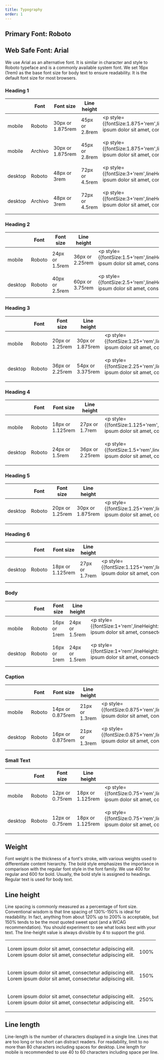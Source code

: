 ```yaml
---
title: Typography
order: 1
---
```


## Primary Font: Roboto

## Web Safe Font: Arial

We use Arial as an alternative font. It is similar in character and style to Roboto typeface and is a commonly available system font.
We set 16px (1rem) as the base font size for body text to ensure readability. It is the default font size for most browsers.



### Heading 1
|         | Font |Font size                                    | Line height                                   | Example |
| ------- | ---  |-------------------------------------------- | --------------------------------------------- |---
| mobile  | Roboto     |    30px or 1.875rem |  45px or 2.8rem    | <p style={{fontSize:1.875+'rem',lineHeight:2.8+'rem',fontFamily:'Roboto'}}>Lorem ipsum dolor sit amet, consectetur adipiscing elit.</p>
| mobile  | Archivo     |    30px or 1.875rem |  45px or 2.8rem    | <p style={{fontSize:1.875+'rem',lineHeight:2.8+'rem',fontFamily:'Archivo'}}>Lorem ipsum dolor sit amet, consectetur adipiscing elit.</p>
| desktop |Roboto|48px or 3rem        | 72px or 4.5rem |  <p style={{fontSize:3+'rem',lineHeight:4.5+'rem',fontFamily:'Roboto'}}>Lorem ipsum dolor sit amet, consectetur adipiscing elit.</p>
| desktop |Archivo|48px or 3rem        | 72px or 4.5rem |  <p style={{fontSize:3+'rem',lineHeight:4.5+'rem',fontFamily:'Archivo'}}>Lorem ipsum dolor sit amet, consectetur adipiscing elit.</p>


### Heading 2
|         | Font |Font size                                    | Line height                                   | Example |
| ------- | ---  |-------------------------------------------- | --------------------------------------------- |---
| mobile  | Roboto     |    24px or 1.5rem |  36px or 2.25rem     | <p style={{fontSize:1.5+'rem',lineHeight:2.25+'rem',fontFamily:'Roboto'}}>Lorem ipsum dolor sit amet, consectetur adipiscing elit.</p>
| desktop |Roboto|40px or 2.5rem       | 60px or 3.75rem|  <p style={{fontSize:2.5+'rem',lineHeight:3.75+'rem',fontFamily:'Roboto'}}>Lorem ipsum dolor sit amet, consectetur adipiscing elit.</p>

### Heading 3
|         | Font |Font size                                    | Line height                                   | Example |
| ------- | ---  |-------------------------------------------- | --------------------------------------------- |---
| mobile  | Roboto     |    20px or 1.25rem | 30px or 1.875rem     | <p style={{fontSize:1.25+'rem',lineHeight:1.875+'rem',fontFamily:'Roboto'}}>Lorem ipsum dolor sit amet, consectetur adipiscing elit.</p>
| desktop |Roboto|36px or 2.25rem        | 54px or 3.375rem |  <p style={{fontSize:2.25+'rem',lineHeight:3.375+'rem',fontFamily:'Roboto'}}>Lorem ipsum dolor sit amet, consectetur adipiscing elit.</p>

### Heading 4
|         | Font |Font size                                    | Line height                                   | Example |
| ------- | ---  |-------------------------------------------- | --------------------------------------------- |---
| mobile  | Roboto     |    18px or 1.125rem | 27px or 1.7rem    | <p style={{fontSize:1.125+'rem',lineHeight:1.7+'rem',fontFamily:'Roboto'}}>Lorem ipsum dolor sit amet, consectetur adipiscing elit.</p>
| desktop |Roboto|24px or 1.5rem        |36px or 2.25rem |  <p style={{fontSize:1.5+'rem',lineHeight:2.25+'rem',fontFamily:'Roboto'}}>Lorem ipsum dolor sit amet, consectetur adipiscing elit.</p>

### Heading 5
|         | Font |Font size                                    | Line height                                   | Example |
| ------- | ---  |-------------------------------------------- | --------------------------------------------- |---
| desktop |Roboto|20px or 1.25rem        | 30px or 1.875rem |  <p style={{fontSize:1.25+'rem',lineHeight:1.875+'rem',fontFamily:'Roboto'}}>Lorem ipsum dolor sit amet, consectetur adipiscing elit.</p>

### Heading 6
|         | Font |Font size                                    | Line height                                   | Example |
| ------- | ---  |-------------------------------------------- | --------------------------------------------- |---
| desktop |Roboto|18px or 1.125rem        | 27px or 1.7rem |  <p style={{fontSize:1.125+'rem',lineHeight:1.7+'rem',fontFamily:'Roboto'}}>Lorem ipsum dolor sit amet, consectetur adipiscing elit.</p>

### Body
|         | Font |Font size                                    | Line height                                   | Example |
| ------- | ---  |-------------------------------------------- | --------------------------------------------- |---
| mobile  | Roboto     |    16px or 1rem| 24px or 1.5rem     | <p style={{fontSize:1+'rem',lineHeight:1.5+'rem',fontFamily:'Roboto'}}>Lorem ipsum dolor sit amet, consectetur adipiscing elit.</p>
| desktop |Roboto|16px or 1rem|  24px or 1.5rem |  <p style={{fontSize:1+'rem',lineHeight:1.5+'rem',fontFamily:'Roboto'}}>Lorem ipsum dolor sit amet, consectetur adipiscing elit.</p>

### Caption
|         | Font |Font size                                    | Line height                                   | Example |
| ------- | ---  |-------------------------------------------- | --------------------------------------------- |---
| mobile  | Roboto     |   14px or 0.875rem| 21px or 1.3rem    | <p style={{fontSize:0.875+'rem',lineHeight:1.3+'rem',fontFamily:'Roboto'}}>Lorem ipsum dolor sit amet, consectetur adipiscing elit.</p>
| desktop |Roboto|16px or 0.875rem       | 21px or 1.3rem  |  <p style={{fontSize:0.875+'rem',lineHeight:1.3+'rem',fontFamily:'Roboto'}}>Lorem ipsum dolor sit amet, consectetur adipiscing elit.</p>

### Small Text
|         | Font |Font size                                    | Line height                                   | Example |
| ------- | ---  |-------------------------------------------- | --------------------------------------------- |---
| mobile  | Roboto     |    12px or 0.75rem | 18px or 1.125rem     | <p style={{fontSize:0.75+'rem',lineHeight:1.125+'rem',fontFamily:'Roboto'}}>Lorem ipsum dolor sit amet, consectetur adipiscing elit.</p>
| desktop |Roboto|12px or 0.75rem       | 18px or 1.125rem |  <p style={{fontSize:0.75+'rem',lineHeight:1.125+'rem',fontFamily:'Roboto'}}>Lorem ipsum dolor sit amet, consectetur adipiscing elit.</p>



## Weight

Font weight is the thickness of a font's stroke, with various weights used to differentiate content hierarchy. The bold style emphasizes the importance in comparison with the regular font style in the font family. We use 400 for regular and 600 for bold. Usually, the bold style is assigned to headings. Regular text is used for body text.

## Line height

Line spacing is commonly measured as a percentage of font size. Conventional wisdom is that line spacing of 130%-150% is ideal for readability. In fact, anything from about 120% up to 200% is acceptable, but 150% tends to be the most quoted sweet spot (and a WCAG recommendation). You should experiment to see what looks best with your text. The line-height value is always divisible by 4 to support the grid.
<table >
    <tbody>
        <tr>
            <td><p style={{lineHeight:100+'%',width:600+'px' }}>Lorem ipsum dolor sit amet, consectetur adipiscing elit. <br /> Lorem ipsum dolor sit amet, consectetur adipiscing elit. </p></td>
            <td style={{width:150+'px' }}>100%</td>
        </tr>
        <tr>
            <td><p style={{lineHeight:150+'%',width:600+'px' }}>Lorem ipsum dolor sit amet, consectetur adipiscing elit. <br /> Lorem ipsum dolor sit amet, consectetur adipiscing elit.</p></td>
            <td style={{width:150+'px' }}>150%</td>
        </tr>
        <tr>
            <td><p style={{lineHeight:250+'%',width:600+'px' }}>Lorem ipsum dolor sit amet, consectetur adipiscing elit. <br /> Lorem ipsum dolor sit amet, consectetur adipiscing elit.</p></td>
            <td style={{width:150+'px' }}>250%</td>
        </tr>
    </tbody>
</table>



## Line length

Line-length is the number of characters displayed in a single line. Lines that are too long or too short can distract readers. For readability, limit to no more than 80 characters including spaces for desktop. Line length for mobile is recommended to use 40 to 60 characters including space per line.
